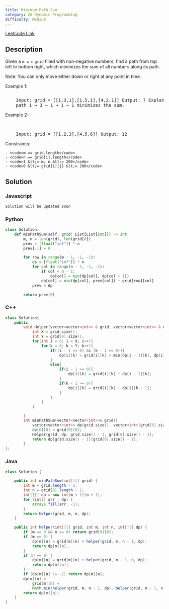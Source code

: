 ```yaml
---
title: Minimum Path Sum
category: 2d Dynamic Programming
difficulty: Medium
---
```


<Callout>

[Leetcode Link](https://leetcode.com/problems/minimum-path-sum)

</Callout>

## Description

Given a <code>m x n</code> <code>grid</code> filled with non-negative numbers, find a path from top left to bottom right, which minimizes the sum of all numbers along its path.

Note: You can only move either down or right at any point in time.

Example 1:

<Image
	alt=""
	src="https://assets.leetcode.com/uploads/2020/11/05/minpath.jpg"
	width={242}
	height={242}
/>
<br />
<pre className="overflow-x-auto">
	Input: grid = [[1,3,1],[1,5,1],[4,2,1]] Output: 7 Explanation: Because the
	path 1 &rarr; 3 &rarr; 1 &rarr; 1 &rarr; 1 minimizes the sum.
</pre>

Example 2:

<br />
<pre className="overflow-x-auto">
	Input: grid = [[1,2,3],[4,5,6]] Output: 12
</pre>

Constraints:

    - <code>m == grid.length</code>
    - <code>n == grid[i].length</code>
    - <code>1 &lt;= m, n &lt;= 200</code>
    - <code>0 &lt;= grid[i][j] &lt;= 200</code>

## Solution

### Javascript

```javascript
Solution will be updated soon
```

### Python

```python
class Solution:
    def minPathSum(self, grid: List[List[int]]) -> int:
        m, n = len(grid), len(grid[0])
        prev = [float("inf")] * n
        prev[-1] = 0

        for row in range(m - 1, -1, -1):
            dp = [float("inf")] * n
            for col in range(n - 1, -1, -1):
                if col < n - 1:
                    dp[col] = min(dp[col], dp[col + 1])
                dp[col] = min(dp[col], prev[col]) + grid[row][col]
            prev = dp

        return prev[0]

```

### C++

```cpp
class Solution{
    public:
        void Helper(vector<vector<int>> & grid, vector<vector<int>> & dp, int i, int k){
            int X = grid.size();
            int Y = grid[0].size();
            for(int i = 0; i < X; i++){
                for(k = 0; k < Y; k++){
                    if((i - 1 >= 0) && (k - 1 >= 0)){
                        dp[i][k] = grid[i][k] + min(dp[i - 1][k], dp[i][k - 1]);
                    }
                    else{
                        if(i - 1 >= 0){
                            dp[i][k] = grid[i][k] + dp[i - 1][k];
                        }
                        if(k - 1 >= 0){
                            dp[i][k] = grid[i][k] + dp[i][k - 1];
                        }
                    }
                }
            }

        }
        int minPathSum(vector<vector<int>>& grid){
            vector<vector<int>> dp(grid.size(), vector<int>(grid[0].size()));
            dp[0][0] = grid[0][0];
            Helper(grid, dp, grid.size() - 1, grid[0].size() - 1);
            return dp[grid.size() - 1][grid[0].size() - 1];
        }
};

```

### Java

```java
class Solution {

    public int minPathSum(int[][] grid) {
        int m = grid.length - 1;
        int n = grid[0].length - 1;
        int[][] dp = new int[m + 1][n + 1];
        for (int[] arr : dp) {
            Arrays.fill(arr, -1);
        }
        return helper(grid, m, n, dp);
    }

    public int helper(int[][] grid, int m, int n, int[][] dp) {
        if (m == 0 && n == 0) return grid[0][0];
        if (m == 0) {
            dp[m][n] = grid[m][n] + helper(grid, m, n - 1, dp);
            return dp[m][n];
        }
        if (n == 0) {
            dp[m][n] = grid[m][n] + helper(grid, m - 1, n, dp);
            return dp[m][n];
        }
        if (dp[m][n] != -1) return dp[m][n];
        dp[m][n] =
            grid[m][n] +
            Math.min(helper(grid, m, n - 1, dp), helper(grid, m - 1, n, dp));
        return dp[m][n];
    }
}

```
